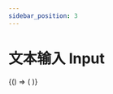 ```yaml
---
sidebar_position: 3
---
```



# 文本输入 Input


<BrowserOnly>
  {() => (<ThemeProvider>
    <Grid xGap={16} cols={2} style={{
      alignItems: 'flex-start'
    }}>
      <Grid yGap={16} cols={1}>
        <CodeBlock title="基础"
                   code={String(BasicCode)}>
          <Basic />
        </CodeBlock>
        <CodeBlock title="圆角"
                   code={String(RoundedCode)}>
          <Rounded />
        </CodeBlock>
        <CodeBlock title="圆角"
                   code={String(DisabledCode)}>
          <Disabled />
        </CodeBlock>
        <CodeBlock title="可清除"
                   code={String(ClearableCode)}>
          <Clearable />
        </CodeBlock>
        <CodeBlock title="只允许输入特定值"
                   code={String(SpecificValueCode)}>
          <SpecificValue />
        </CodeBlock>
      </Grid>
      <Grid yGap={16} cols={1}>
        <CodeBlock title="尺寸"
                   code={String(SizeCode)}>
          <Size />
        </CodeBlock>
        <CodeBlock title="密码"
                   code={String(PasswordCode)}>
          <Password />
        </CodeBlock>
        <CodeBlock title="前缀&后缀"
                   code={String(PrefixSuffixCode)}>
          <PrefixSuffix />
        </CodeBlock>
        <CodeBlock title="字素计数"
                   code={String(CountCode)}>
          <Count />
        </CodeBlock>
      </Grid>
    </Grid>
  </ThemeProvider>)}
</BrowserOnly>